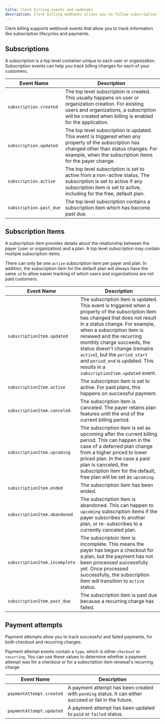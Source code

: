 ```yaml
---
title: Clerk billing events and webhooks
description: Clerk billing webhooks allows you to follow subscription lifecycles as well as track payment attempts.
---
```


<Include src="_partials/billing/billing-experimental" />

Clerk billing supports webhook events that allow you to track information like subscription lifecycles and payments.

## Subscriptions

A subscription is a top level container unique to each user or organization. Subscription events can help you track billing changes for each of your customers.

| Event Name | Description |
| - | - |
| `subscription.created` | The top level subscription is created. This usually happens on user or organization creation. For existing users and organizations, a subscription will be created when billing is enabled for the application. |
| `subscription.updated` | The top level subscription is updated. This event is triggered when any property of the subscription has changed other than status changes. For example, when the subscription items for the payer change. |
| `subscription.active` | The top level subscription is set to active from a non-active status. The subscription is set to active if any subscription item is set to active, including for the free, default plan. |
| `subscription.past_due` | The top level subscription contains a subscription item which has become past due. |

## Subscription Items

A subscription item provides details about the relationship between the payer (user or organization) and a plan. A top level subscription may contain multiple subscription items.

There can only be one `active` subscription item per payer and plan. In addition, the subscription item for the default plan will always have the same `id` to allow easier tracking of which users and organizations are not paid customers.

| Event Name | Description |
| - | - |
| `subscriptionItem.updated` | The subscription item is updated. This event is triggered when a property of the subscription item has changed that does not result in a status change. For example, when a subscription item is renewed and the recurring monthly charge succeeds, the status doesn't change (remains `active`), but the `period_start` and `period_end` is updated. This results in a `subscriptionItem.updated` event. |
| `subscriptionItem.active` | The subscription item is set to active. For paid plans, this happens on successful payment. |
| `subscriptionItem.canceled` | The subscription item is canceled. The payer retains plan features until the end of the current billing period. |
| `subscriptionItem.upcoming` | The subscription item is set as upcoming after the current billing period. This can happen in the case of a deferred plan change from a higher priced to lower priced plan. In the case a paid plan is canceled, the subscription item for the default, free plan will be set as `upcoming`. |
| `subscriptionItem.ended` | The subscription item has been ended. |
| `subscriptionItem.abandoned` | The subscription item is abandoned. This can happen to `upcoming` subscription items if the payer subscribes to another plan, or re-subscribes to a currently canceled plan. |
| `subscriptionItem.incomplete` | The subscriptoin item is incomplete. This means the payer has begun a checkout for a plan, but the payment has not been processed successfully yet. Once processed successfully, the subscription item will transition to `active` status. |
| `subscriptionItem.past_due` | The subscription item is past due because a recurring charge has failed. |

## Payment attempts

Payment attempts allow you to track successful and failed payments, for both checkout and recurring charges.

Payment attempt events contain a `type`, which is either `checkout` or `recurring`. You can use these values to determine whether a payment attempt was for a checkout or for a subscription item renewal's recurring charge.

| Event Name | Description |
| - | - |
| `paymentAttempt.created` | A payment attempt has been created with `pending` status. It can either succeed or fail in the future. |
| `paymentAttempt.updated` | A payment attempt has been updated to `paid` or `failed` status. |
